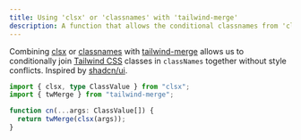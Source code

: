 ```yaml
---
title: Using 'clsx' or 'classnames' with 'tailwind-merge'
description: A function that allows the conditional classnames from 'clsx' or 'classnames' to be passed into 'tailwind-merge'
---
```


Combining [clsx](https://www.npmjs.com/package/clsx) or [classnames](https://www.npmjs.com/package/classnames) with [tailwind-merge](https://www.npmjs.com/package/tailwind-merge) allows us to conditionally join [Tailwind CSS](https://tailwindcss.com/) classes in `classNames` together without style conflicts. Inspired by [shadcn/ui](https://ui.shadcn.com/).

```typescript mark=4:6
import { clsx, type ClassValue } from "clsx";
import { twMerge } from "tailwind-merge";

function cn(...args: ClassValue[]) {
  return twMerge(clsx(args));
}
```
